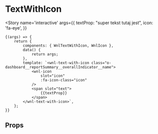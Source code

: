 
<Meta title='molecules/TextWithIcon' component={WnlTextWithIcon} />

# TextWithIcon

<Story name='interactive'
    args={{
        textProp: "super tekst tutaj jest",
        icon: 'fa-eye',
    }}
>
    {(args) => {
        return {
            components: { WnlTextWithIcon, WnlIcon },
            data() {
                return args;
            },
            template: `<wnl-text-with-icon class="o-dashboard__reportSummary__overallIndicator__name">
                <wnl-icon
                    slot="icon"
                    :fa-icon-class="icon"
                />
                <span slot="text">
                    {{textProp}}
                </span>
            </wnl-text-with-icon>`,
        };
    }}
</Story>

## Props

<Props of={WnlTextWithIcon} />

